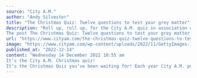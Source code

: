 ```yaml
---
source: "City A.M."
author: "Andy Silvester"
title: "The Christmas Quiz: Twelve questions to test your grey matter"
description: "Roll up, roll up, for the City A.M. quiz in association with Deloitte's economics team. Twelve questions, all (just about) related to business and economics
The post The Christmas Quiz: Twelve questions to test your grey matter appeared first on CityAM."
url: "https://www.cityam.com/the-christmas-quiz-twelve-questions-to-test-your-grey-matter/"
image: "https://www.cityam.com/wp-content/uploads/2022/11/GettyImages-1428658001.jpg"
published_at: "2022-12-14"
content: "Wednesday 14 December 2022 10:55 am
It’s the City A.M. Christmas quiz!
It’s the Christmas Quiz you’ve been waiting for! Each year City A.M. publishes Deloitte’s economics team’s festive brainteaser… [+10289 chars]"
---
```



